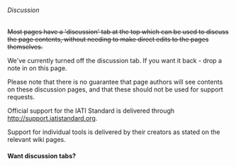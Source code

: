 ====== Discussion ======

<del>Most pages have a 'discussion' tab at the top which can be used to discuss the page contents, without needing to make direct edits to the pages themselves. </del>

We've currently turned off the discussion tab. If you want it back - drop a note in on this page. 

Please note that there is no guarantee that page authors will see contents on these discussion pages, and that these should not be used for support requests.

Official support for the IATI Standard is delivered through [[http://support.iatistandard.org]].

Support for individual tools is delivered by their creators as stated on the relevant wiki pages. 

==== Want discussion tabs? ====